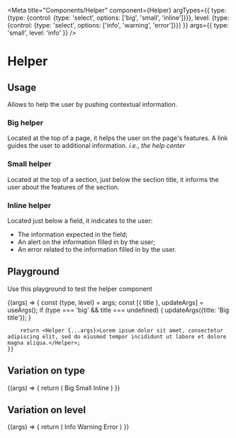 
<Meta
  title="Components/Helper"
  component={Helper}
  argTypes={{
    type: {type: {control: {type: 'select', options: ['big', 'small', 'inline']}}},
    level: {type: {control: {type: 'select', options: ['info', 'warning', 'error']}}}
  }}
  args={{
    type: 'small',
    level: 'info'
  }}
/>

# Helper

## Usage

Allows to help the user by pushing contextual information.

### Big helper

Located at the top of a page, it helps the user on the page's features. A link guides the user to additional information. *i.e., the help center*

### Small helper

Located at the top of a section, just below the section title, it informs the user about the features of the section.

### Inline helper

Located just below a field, it indicates to the user:
- The information expected in the field;
- An alert on the information filled in by the user;
- An error related to the information filled in by the user.

## Playground

Use this playground to test the helper component

<Canvas>
  <Story name="Standard">
    {(args) => {
        const {type, level} = args;
        const [{ title }, updateArgs] = useArgs();
        if (type === 'big' && title === undefined) {
            updateArgs({title: 'Big title'});
        }

        return <Helper {...args}>Lorem ipsum dolor sit amet, consectetur adipiscing elit, sed do eiusmod tempor incididunt ut labore et dolore magna aliqua.</Helper>;
    }}
  </Story>
</Canvas>

<ArgsTable story="Standard" />

## Variation on type
<Canvas>
  <Story name="type">
      {(args) => {
          return (
              <Container>
                  <Helper {...args} type="big" level="info" title="Big">Big</Helper>
                  <Helper {...args} type="small" level="info">Small</Helper>
                  <Helper {...args} type="inline" level="info">Inline</Helper>
              </Container>
          )
      }}
  </Story>
</Canvas>

## Variation on level
<Canvas>
  <Story name="level">
      {(args) => {
          return (
              <Container>
                  <Helper {...args} level="info" type="small">Info</Helper>
                  <Helper {...args} level="warning" type="small">Warning</Helper>
                  <Helper {...args} level="error" type="small">Error</Helper>
              </Container>
          )
      }}
  </Story>
</Canvas>
